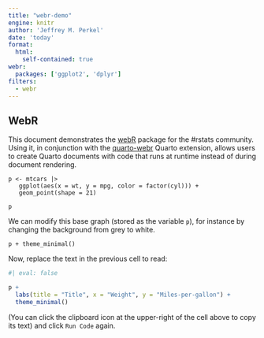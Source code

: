 ```yaml
---
title: "webr-demo"
engine: knitr
author: 'Jeffrey M. Perkel'
date: 'today'
format: 
  html: 
    self-contained: true 
webr: 
  packages: ['ggplot2', 'dplyr']
filters: 
  - webr
---
```


## WebR

This document demonstrates the [webR](https://docs.r-wasm.org/webr/latest/) package for the #rstats community. Using it, in conjunction with the [quarto-webr](https://quarto-webr.thecoatlessprofessor.com/) Quarto extension, allows users to create Quarto documents with code that runs at runtime instead of during document rendering. 

```webr-r
p <- mtcars |> 
   ggplot(aes(x = wt, y = mpg, color = factor(cyl))) + 
   geom_point(shape = 21)

p
```

We can modify this base graph (stored as the variable `p`), for instance by changing the background from grey to white. 
```webr-r
p + theme_minimal()
```

Now, replace the text in the previous cell to read: 

```r
#| eval: false

p + 
  labs(title = "Title", x = "Weight", y = "Miles-per-gallon") +
  theme_minimal()
```

(You can click the clipboard icon at the upper-right of the cell above to copy its text) and click `Run Code` again.